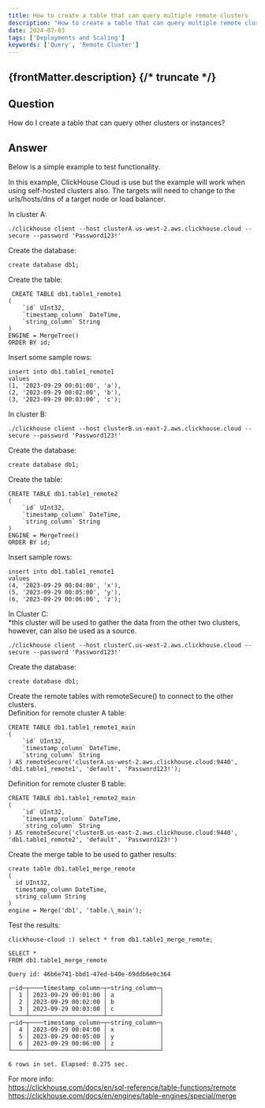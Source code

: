 ```yaml
---
title: How to create a table that can query multiple remote clusters
description: "How to create a table that can query multiple remote clusters"
date: 2024-07-03
tags: ['Deployments and Scaling']
keywords: ['Query', 'Remote Cluster']
---
```


{frontMatter.description}
{/* truncate */}
---

## Question

How do I create a table that can query other clusters or instances?

## Answer

Below is a simple example to test functionality.  

In this example, ClickHouse Cloud is use but the example will work when using self-hosted clusters also. 
The targets will need to change to the urls/hosts/dns of a target node or load balancer.

In cluster A:
```
./clickhouse client --host clusterA.us-west-2.aws.clickhouse.cloud --secure --password 'Password123!'
```

Create the database:
```
create database db1;
```

Create the table:
```
 CREATE TABLE db1.table1_remote1
(
    `id` UInt32,
    `timestamp_column` DateTime,
    `string_column` String
)
ENGINE = MergeTree()
ORDER BY id;
```

Insert some sample rows:
```
insert into db1.table1_remote1
values
(1, '2023-09-29 00:01:00', 'a'),
(2, '2023-09-29 00:02:00', 'b'),
(3, '2023-09-29 00:03:00', 'c');
```

In cluster B:
```
./clickhouse client --host clusterB.us-east-2.aws.clickhouse.cloud --secure --password 'Password123!'
```

Create the database:
```
create database db1;
```

Create the table:
```
CREATE TABLE db1.table1_remote2
(
    `id` UInt32,
    `timestamp_column` DateTime,
    `string_column` String
)
ENGINE = MergeTree()
ORDER BY id;
```

Insert sample rows:
```
insert into db1.table1_remote1
values
(4, '2023-09-29 00:04:00', 'x'),
(5, '2023-09-29 00:05:00', 'y'),
(6, '2023-09-29 00:06:00', 'z');
```

In Cluster C:  
*this cluster will be used to gather the data from the other two clusters, however, can also be used as a source.
```
./clickhouse client --host clusterC.us-west-2.aws.clickhouse.cloud --secure --password 'Password123!'
```

Create the database:
```
create database db1;
```

Create the remote tables with remoteSecure() to connect to the other clusters.  
Definition for remote cluster A table:
```
CREATE TABLE db1.table1_remote1_main
(
    `id` UInt32,
    `timestamp_column` DateTime,
    `string_column` String
) AS remoteSecure('clusterA.us-west-2.aws.clickhouse.cloud:9440', 'db1.table1_remote1', 'default', 'Password123!');
```

Definition for remote cluster B table:
```
CREATE TABLE db1.table1_remote2_main
(
    `id` UInt32,
    `timestamp_column` DateTime,
    `string_column` String
) AS remoteSecure('clusterB.us-east-2.aws.clickhouse.cloud:9440', 'db1.table1_remote2', 'default', 'Password123!')
```

Create the merge table to be used to gather results:
```
create table db1.table1_merge_remote
(
  id UInt32,
  timestamp_column DateTime,
  string_column String
)
engine = Merge('db1', 'table.\_main');
```

Test the results:
```
clickhouse-cloud :) select * from db1.table1_merge_remote;

SELECT *
FROM db1.table1_merge_remote

Query id: 46b6e741-bbd1-47ed-b40e-69ddb6e0c364

┌─id─┬────timestamp_column─┬─string_column─┐
│  1 │ 2023-09-29 00:01:00 │ a             │
│  2 │ 2023-09-29 00:02:00 │ b             │
│  3 │ 2023-09-29 00:03:00 │ c             │
└────┴─────────────────────┴───────────────┘
┌─id─┬────timestamp_column─┬─string_column─┐
│  4 │ 2023-09-29 00:04:00 │ x             │
│  5 │ 2023-09-29 00:05:00 │ y             │
│  6 │ 2023-09-29 00:06:00 │ z             │
└────┴─────────────────────┴───────────────┘

6 rows in set. Elapsed: 0.275 sec. 
```

For more info:  
https://clickhouse.com/docs/en/sql-reference/table-functions/remote  
https://clickhouse.com/docs/en/engines/table-engines/special/merge  